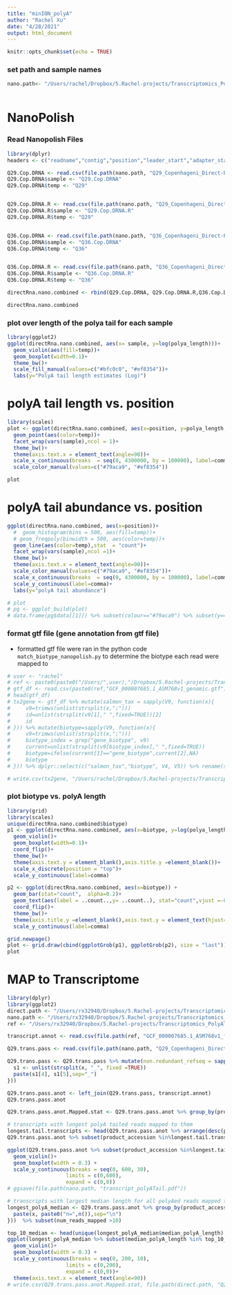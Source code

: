 ```yaml
---
title: "minION_polyA"
author: "Rachel Xu"
date: "4/28/2021"
output: html_document
---
```


```r
knitr::opts_chunk$set(echo = TRUE)
```

### set path and sample names
```r

nano.path<- "/Users/rachel/Dropbox/5.Rachel-projects/Transcriptomics_PolyATail/polyAtail/nanopolish_output"



```

# NanoPolish

### Read Nanopolish Files 
```r
library(dplyr)
headers <- c("readname","contig","position","leader_start","adapter_start","polya_start","transcript_start","read_rate","polya_length","qc_tag","biotype")

Q29.Cop.DRNA <- read.csv(file.path(nano.path, "Q29_Copenhageni_Direct-RNA_FAST5_Pass.nanopolish.polyA.pass_only.biotypeAnnotated.tsv"),sep = "\t", col.names =headers)
Q29.Cop.DRNA$sample <- "Q29.Cop.DRNA"
Q29.Cop.DRNA$temp <- "Q29"


Q29.Cop.DRNA.R <- read.csv(file.path(nano.path, "Q29_Copenhageni_Direct-RNA_Repeat_FAST5_Pass.nanopolish.polyA.pass_only.biotypeAnnotated.tsv"),sep = "\t", col.names =headers)
Q29.Cop.DRNA.R$sample <- "Q29.Cop.DRNA.R"
Q29.Cop.DRNA.R$temp <- "Q29"


Q36.Cop.DRNA <- read.csv(file.path(nano.path, "Q36_Copenhageni_Direct-RNA_FAST5_Pass.nanopolish.polyA.pass_only.biotypeAnnotated.tsv"),sep = "\t", col.names =headers)
Q36.Cop.DRNA$sample <- "Q36.Cop.DRNA"
Q36.Cop.DRNA$temp <- "Q36"


Q36.Cop.DRNA.R <- read.csv(file.path(nano.path, "Q36_Copenhageni_Direct-RNA_Repeat_FAST5_Pass.nanopolish.polyA.pass_only.biotypeAnnotated.tsv"),sep = "\t", col.names =headers)
Q36.Cop.DRNA.R$sample <- "Q36.Cop.DRNA.R"
Q36.Cop.DRNA.R$temp <- "Q36"

directRna.nano.combined <- rbind(Q29.Cop.DRNA, Q29.Cop.DRNA.R,Q36.Cop.DRNA,Q36.Cop.DRNA.R)

directRna.nano.combined
```


### plot over length of the polya tail for each sample
```r
library(ggplot2)
ggplot(directRna.nano.combined, aes(x= sample, y=log(polya_length)))+
  geom_violin(aes(fill=temp))+
  geom_boxplot(width=0.1)+
  theme_bw()+
  scale_fill_manual(values=c("#bfc0c0", "#ef8354"))+
  labs(y="PolyA tail length estimates (Log)")
```

# polyA tail length vs. position
```r
library(scales)
plot <- ggplot(directRna.nano.combined, aes(x=position, y=polya_length, group=temp))+
  geom_point(aes(color=temp))+
  facet_wrap(vars(sample),ncol = 1)+
  theme_bw()+
  theme(axis.text.x = element_text(angle=90))+
  scale_x_continuous(breaks  = seq(0, 4300000, by = 100000), label=comma)+
  scale_color_manual(values=c("#79aca9", "#ef8354"))

plot
```

# polyA tail abundance vs. position
```r
ggplot(directRna.nano.combined, aes(x=position))+
  #  geom_histogram(bins = 500, aes(fill=temp))+
  # geom_freqpoly(binwidth = 500, aes(color=temp))+
  geom_line(aes(color=temp),stat  = "count")+
  facet_wrap(vars(sample),ncol =1)+
  theme_bw()+
  theme(axis.text.x = element_text(angle=90))+
  scale_color_manual(values=c("#79aca9", "#ef8354"))+
  scale_x_continuous(breaks  = seq(0, 4300000, by = 100000), label=comma)+
  scale_y_continuous(label=comma)+
  labs(y="polyA tail abundance")

# plot
# pg <- ggplot_build(plot)
# data.frame(pg$data[[1]]) %>% subset(colour=="#79aca9") %>% subset(y==max(y))

```
### format gtf file (gene annotation from gtf file)
- formatted gtf file were ran in the python code ```match_biotype_nanopolish.py``` to determine the biotype each read were mapped to
```r
# user <- "rachel"
# ref <- paste0(paste0("/Users/",user),"/Dropbox/5.Rachel-projects/Transcriptomics_PolyATail/quant_results/reference/")
# gtf_df <- read.csv(paste0(ref,"GCF_000007685.1_ASM768v1_genomic.gtf"),skip=5,sep=c("\t"),header = FALSE) %>% subset(V3 == "gene")
# head(gtf_df)
# tx2gene <- gtf_df %>% mutate(salmon_tax = sapply(V9, function(x){
#     v9=trimws(unlist(strsplit(x,";")))
#     id=unlist(strsplit(v9[1]," ",fixed=TRUE))[2]
#     id
# })) %>% mutate(biotype=sapply(V9, function(x){
#     v9=trimws(unlist(strsplit(x,";")))
#     biotype_index = grep("gene_biotype", v9)
#     current=unlist(strsplit(v9[biotype_index]," ",fixed=TRUE))
#     biotype=ifelse(current[1]=="gene_biotype",current[2],NA)
#     biotype
# })) %>% dplyr::select(c("salmon_tax","biotype", V4, V5)) %>% rename(start=V4, end=V5)

# write.csv(tx2gene, "/Users/rachel/Dropbox/5.Rachel-projects/Transcriptomics_PolyATail/polyAtail/biotype_position.csv", quote = FALSE, row.names = FALSE)
```

### plot biotype vs. polyA length
```r
library(grid)
library(scales)
unique(directRna.nano.combined$biotype)
p1 <- ggplot(directRna.nano.combined, aes(x=biotype, y=log(polya_length)))+
  geom_violin()+
  geom_boxplot(width=0.1)+
  coord_flip()+
  theme_bw()+
  theme(axis.text.y = element_blank(),axis.title.y =element_blank())+
  scale_x_discrete(position = "top")+
  scale_y_continuous(label=comma)

p2 <- ggplot(directRna.nano.combined, aes(x=biotype)) +
  geom_bar(stat="count",  alpha=0.2)+
  geom_text(aes(label = ..count..,y= ..count..), stat="count",vjust =-0.5,size=3)+
  coord_flip()+
  theme_bw()+
  theme(axis.title.y =element_blank(),axis.text.y = element_text(hjust=0.5),legend.position = "none")+
  scale_y_continuous(label=comma)

grid.newpage()
plot <- grid.draw(cbind(ggplotGrob(p1), ggplotGrob(p2), size = "last"))
plot

```

# MAP to Transcriptome 
```r
library(dplyr)
library(ggplot2)
direct.path <- "/Users/rx32940/Dropbox/5.Rachel-projects/Transcriptomics_PolyATail/directRNA_trans_09012021"
nano.path <- "/Users/rx32940/Dropbox/5.Rachel-projects/Transcriptomics_PolyATail/directRNA_trans_09012021/nanopolish"
ref <- "/Users/rx32940/Dropbox/5.Rachel-projects/Transcriptomics_PolyATail/directRNA_trans_09012021/reference"

transcript.annot <- read.csv(file.path(ref, "GCF_000007685.1_ASM768v1_feature_table.txt"), sep="\t") %>% subset(X..feature == "CDS") %>% select(-c("X..feature", "class", "assembly", "assembly_unit", "seq_type", "related_accession", "GeneID", "locus_tag","attributes"))
```


```r

Q29.trans.pass <- read.csv(file.path(nano.path, "Q29_Copenhageni_Direct-RNA_FAST5_Pass.nanopolish.trans.polyA.tsv"), sep="\t") %>% subset(qc_tag == "PASS")

Q29.trans.pass <- Q29.trans.pass %>% mutate(non.redundant_refseq = sapply(contig, function(x){
  s1 <- unlist(strsplit(x, "_", fixed =TRUE))
  paste(s1[4], s1[5],sep="_")
}))

Q29.trans.pass.anot <- left_join(Q29.trans.pass, transcript.annot)
Q29.trans.pass.anot

Q29.trans.pass.anot.Mapped.stat <- Q29.trans.pass.anot %>% group_by(product_accession, name, symbol, chromosome) %>% summarise(Num.Reads.Mapped = n()) %>% arrange(desc(Num.Reads.Mapped))

# transcripts with longest polyA tailed reads mapped to them
longest.tail.transcripts <- head(Q29.trans.pass.anot %>% arrange(desc(polya_length) ) %>% select(product_accession),10)[,1]
Q29.trans.pass.anot %>% subset(product_accession %in%longest.tail.transcripts)

ggplot(Q29.trans.pass.anot %>% subset(product_accession %in%longest.tail.transcripts), aes(x=non.redundant_refseq,y=polya_length ))+
  geom_violin()+
  geom_boxplot(width = 0.3) +
  scale_y_continuous(breaks = seq(0, 600, 30), 
                   limits = c(0,600), 
                   expand = c(0,0))
# ggsave(file.path(nano.path, "transcript_polyATail.pdf"))

# transcripts with largest median length for all polyAed reads mapped to them
longest_polyA_median <- Q29.trans.pass.anot %>% group_by(product_accession, name, symbol, chromosome) %>% mutate(num_reads_mapped = n())%>% mutate(median_polyA_length = median(polya_length)) %>% arrange(desc(median_polyA_length)) %>% mutate(plot_label = sapply(non.redundant_refseq, function(x){
  paste(x, paste0("n=",n()),sep="\n")
}))  %>% subset(num_reads_mapped >10)

top_10_median <- head(unique(longest_polyA_median$median_polyA_length), 10)
ggplot(longest_polyA_median %>% subset(median_polyA_length %in% top_10_median), aes(x=plot_label,y=polya_length, label = median_polyA_length))+
  geom_violin()+
  geom_boxplot(width = 0.3) +
  scale_y_continuous(breaks = seq(0, 200, 10), 
                   limits = c(0,200), 
                   expand = c(0,0))+
  theme(axis.text.x = element_text(angle=90))
# write.csv(Q29.trans.pass.anot.Mapped.stat, file.path(direct.path, "Q29.trans.pass.anot.MappedTramscript.stat.csv"), row.names = FALSE, quote=FALSE)
```

